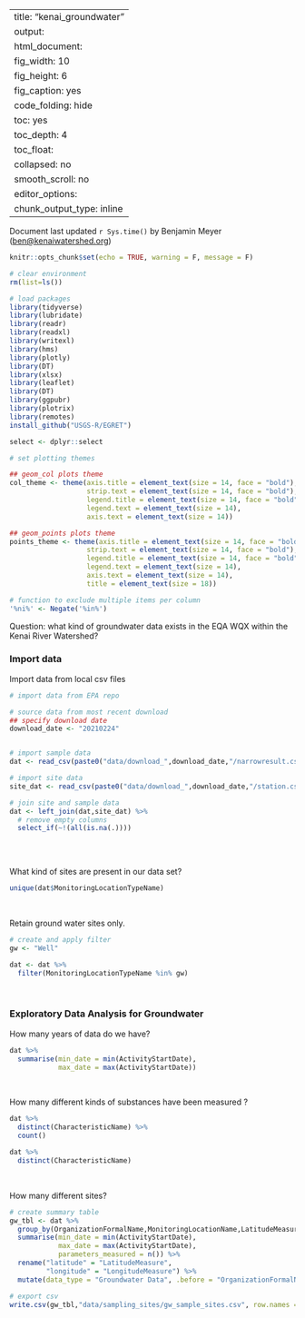 
---
title: "kenai_groundwater"
output:
  html_document: 
    fig_width: 10
    fig_height: 6
    fig_caption: yes
    code_folding: hide
    toc: yes
    toc_depth: 4
    toc_float:
      collapsed: no
      smooth_scroll: no
editor_options: 
  chunk_output_type: inline
---

Document last updated `r Sys.time()` by Benjamin Meyer ([ben\@kenaiwatershed.org](mailto:ben@kenaiwatershed.org){.email})

```r
knitr::opts_chunk$set(echo = TRUE, warning = F, message = F)

# clear environment
rm(list=ls())

# load packages
library(tidyverse)
library(lubridate)
library(readr)
library(readxl)
library(writexl)
library(hms)
library(plotly)
library(DT)
library(xlsx)
library(leaflet)
library(DT)
library(ggpubr)
library(plotrix)
library(remotes)
install_github("USGS-R/EGRET")

select <- dplyr::select

# set plotting themes

## geom_col plots theme
col_theme <- theme(axis.title = element_text(size = 14, face = "bold"),
                   strip.text = element_text(size = 14, face = "bold"),
                   legend.title = element_text(size = 14, face = "bold"),
                   legend.text = element_text(size = 14),
                   axis.text = element_text(size = 14))

## geom_points plots theme
points_theme <- theme(axis.title = element_text(size = 14, face = "bold"),
                   strip.text = element_text(size = 14, face = "bold"),
                   legend.title = element_text(size = 14, face = "bold"),
                   legend.text = element_text(size = 14),
                   axis.text = element_text(size = 14),
                   title = element_text(size = 18))

# function to exclude multiple items per column
'%ni%' <- Negate('%in%')
```


Question: what kind of groundwater data exists in the EQA WQX within the Kenai River Watershed?


### Import data

Import data from local csv files

```r
# import data from EPA repo

# source data from most recent download
## specify download date
download_date <- "20210224"


# import sample data
dat <- read_csv(paste0("data/download_",download_date,"/narrowresult.csv"))

# import site data
site_dat <- read_csv(paste0("data/download_",download_date,"/station.csv"))

# join site and sample data
dat <- left_join(dat,site_dat) %>%
  # remove empty columns
  select_if(~!(all(is.na(.))))
  
```

<br>

What kind of sites are present in our data set?

```r
unique(dat$MonitoringLocationTypeName)
```

<br>

Retain ground water sites only. 

```r
# create and apply filter
gw <- "Well"

dat <- dat %>%
  filter(MonitoringLocationTypeName %in% gw)


```

<br>

### Exploratory Data Analysis for Groundwater

How many years of data do we have?

```r
dat %>%
  summarise(min_date = min(ActivityStartDate),
            max_date = max(ActivityStartDate))

```



<br>

How many different kinds of substances have been measured ?

```r
dat %>%
  distinct(CharacteristicName) %>%
  count()

dat %>%
  distinct(CharacteristicName)

```

<br>



How many different sites?

```r
# create summary table
gw_tbl <- dat %>%
  group_by(OrganizationFormalName,MonitoringLocationName,LatitudeMeasure,LongitudeMeasure) %>%
  summarise(min_date = min(ActivityStartDate),
            max_date = max(ActivityStartDate),
            parameters_measured = n()) %>%
  rename("latitude" = "LatitudeMeasure",
         "longitude" = "LongitudeMeasure") %>%
  mutate(data_type = "Groundwater Data", .before = "OrganizationFormalName")

# export csv
write.csv(gw_tbl,"data/sampling_sites/gw_sample_sites.csv", row.names = F)

```